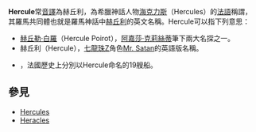 <!--{{Link style|time=2015-12-13T12:05:08+00:00}}-->
'''Hercule'''常[[音譯|音譯]]為赫丘利，為希臘神話人物[[海克力斯|海克力斯]]（Hercules）的[[法語|法語]]稱謂，其羅馬共同體也就是羅馬神話中[[赫丘利|赫丘利]]的英文名稱。Hercule可以指下列意思：

* [[赫丘勒·白羅|赫丘勒·白羅]]（Hercule Poirot），[[阿嘉莎·克莉絲蒂|阿嘉莎·克莉絲蒂]]筆下兩大名探之一。
* 赫丘利（Hercule），[[七龍珠Z|七龍珠Z]]角色[[七龍珠角色及譯名列表|Mr. Satan]]的英語版名稱。
* {{tsl|en|French ship Hercule|赫丘利號}}，法國歷史上分別以Hercule命名的19艘船。

== 參見 ==
* [[Hercules|Hercules]]
* [[Heracles|Heracles]]

{{disambig|cat=非中文名稱消歧義}}